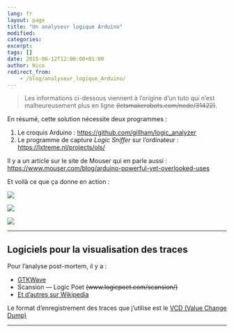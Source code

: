 ```yaml
---
lang: fr
layout: page
title: "Un analyseur logique Arduino"
modified:
categories:
excerpt:
tags: []
date: 2015-06-12T12:00:00+01:00
author: Nico
redirect_from:
    - /blog/analyseur_logique_Arduino/
---
```


> Les informations ci-dessous viennent à l’origine d’un tuto qui n’est malheureusement plus en ligne ~~(letsmakerobots.com/node/31422)~~.

En résumé, cette solution nécessite deux programmes :

1. Le croquis Arduino : <https://github.com/gillham/logic_analyzer>
2. Le programme de capture _Logic Sniffer_ sur l’ordinateur : <https://lxtreme.nl/projects/ols/>

Il y a un article sur le site de Mouser qui en parle aussi : <https://www.mouser.com/blog/arduino-powerful-yet-overlooked-uses>

Et voilà ce que ça donne en action :

![](../../files/2015-06-12-logic_sniffer/2015-04-22_analyseur_logique.png)

![](../../files/2015-06-12-logic_sniffer/2015-04-22_RF433_proto_1.jpg)

![](../../files/2015-06-12-logic_sniffer/2015-04-22_RF433_proto_2.jpg)

---

## Logiciels pour la visualisation des traces

Pour l’analyse post-mortem, il y a :

-   [GTKWave](https://gtkwave.sourceforge.net/)
-   Scansion — Logic Poet ~~(www.logicpoet.com/scansion/)~~
-   [Et d’autres sur Wikipedia](https://en.wikipedia.org/wiki/Waveform_viewer)

Le format d’enregistrement des traces que j’utilise est le [VCD (Value Change Dump)](https://en.wikipedia.org/wiki/Value_change_dump)

---
